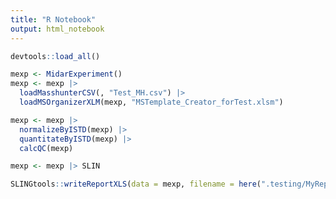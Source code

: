 ```yaml
---
title: "R Notebook"
output: html_notebook
---
```



```r
devtools::load_all()
```
```r
mexp <- MidarExperiment()
mexp <- mexp |> 
  loadMasshunterCSV(, "Test_MH.csv") |> 
  loadMSOrganizerXLM(mexp, "MSTemplate_Creator_forTest.xlsm")

mexp <- mexp |> 
  normalizeByISTD(mexp) |> 
  quantitateByISTD(mexp) |> 
  calcQC(mexp)

mexp <- mexp |> SLIN

```

```r
SLINGtools::writeReportXLS(data = mexp, filename = here(".testing/MyReport"))
```
